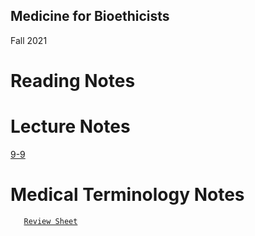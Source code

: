 ==Medicine for Bioethicists==
Fall 2021

=Reading Notes=


=Lecture Notes=

[[9-9]]


=Medical Terminology Notes=
    [[Review Sheet]]


